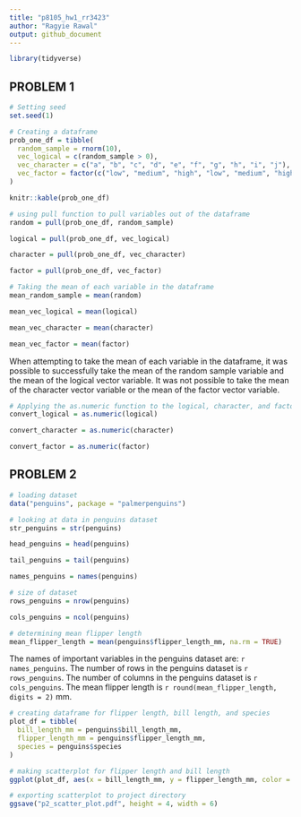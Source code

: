 ```yaml
---
title: "p8105_hw1_rr3423"
author: "Ragyie Rawal"
output: github_document
---
```


```r
library(tidyverse)
```


## PROBLEM 1 

```r
# Setting seed  
set.seed(1)

# Creating a dataframe
prob_one_df = tibble(
  random_sample = rnorm(10),
  vec_logical = c(random_sample > 0), 
  vec_character = c("a", "b", "c", "d", "e", "f", "g", "h", "i", "j"),
  vec_factor = factor(c("low", "medium", "high", "low", "medium", "high", "low", "medium", "high", "low" ))
)

knitr::kable(prob_one_df)
```

```r
# using pull function to pull variables out of the dataframe
random = pull(prob_one_df, random_sample)

logical = pull(prob_one_df, vec_logical)

character = pull(prob_one_df, vec_character)

factor = pull(prob_one_df, vec_factor)

# Taking the mean of each variable in the dataframe
mean_random_sample = mean(random)

mean_vec_logical = mean(logical)

mean_vec_character = mean(character) 

mean_vec_factor = mean(factor)
```

When attempting to take the mean of each variable in the dataframe, it was possible to successfully take the mean of the random sample variable and the mean of the logical vector variable. It was not possible to take the mean of the character vector variable or the mean of the factor vector variable. 

```r
# Applying the as.numeric function to the logical, character, and factor variables 
convert_logical = as.numeric(logical)

convert_character = as.numeric(character)

convert_factor = as.numeric(factor)
```


## PROBLEM 2 

```r
# loading dataset 
data("penguins", package = "palmerpenguins")

# looking at data in penguins dataset 
str_penguins = str(penguins)

head_penguins = head(penguins)

tail_penguins = tail(penguins)

names_penguins = names(penguins)

# size of dataset 
rows_penguins = nrow(penguins)

cols_penguins = ncol(penguins)

# determining mean flipper length 
mean_flipper_length = mean(penguins$flipper_length_mm, na.rm = TRUE)
```

The names of important variables in the penguins dataset are: `r names_penguins`. The number of rows in the penguins dataset is `r rows_penguins`. The number of columns in the penguins dataset is `r cols_penguins`. The mean flipper length is `r round(mean_flipper_length, digits = 2)` mm.  

```r

# creating dataframe for flipper length, bill length, and species 
plot_df = tibble(
  bill_length_mm = penguins$bill_length_mm,
  flipper_length_mm = penguins$flipper_length_mm,
  species = penguins$species
)

# making scatterplot for flipper length and bill length
ggplot(plot_df, aes(x = bill_length_mm, y = flipper_length_mm, color = species)) + geom_point()

# exporting scatterplot to project directory 
ggsave("p2_scatter_plot.pdf", height = 4, width = 6)
```



